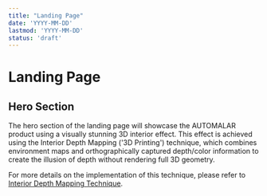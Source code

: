 ```yaml
---
title: "Landing Page"
date: 'YYYY-MM-DD'
lastmod: 'YYYY-MM-DD'
status: 'draft'
---
```


# Landing Page

## Hero Section

The hero section of the landing page will showcase the AUTOMALAR product using a visually stunning 3D interior effect. This effect is achieved using the Interior Depth Mapping ('3D Printing') technique, which combines environment maps and orthographically captured depth/color information to create the illusion of depth without rendering full 3D geometry.

For more details on the implementation of this technique, please refer to [Interior Depth Mapping Technique](/docs/05_TECHNICAL_IMPLEMENTATION/06_3D_IMPLEMENTATION/05_INTERIOR_DEPTH_MAPPING.mdx).